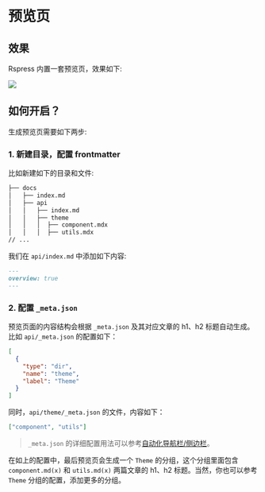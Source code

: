 # 预览页

## 效果

Rspress 内置一套预览页，效果如下:

<img src="https://lf3-static.bytednsdoc.com/obj/eden-cn/uhbfnupenuhf/rspress/rspress-api-overview.png" />

## 如何开启？

生成预览页需要如下两步:

### 1. 新建目录，配置 frontmatter

比如新建如下的目录和文件:

```bash
├── docs
│   ├── index.md
│   ├── api
│   │   ├── index.md
│   │   ├── theme
│   │   │  ├── component.mdx
│   │   │  ├── utils.mdx
// ...
```

我们在 `api/index.md` 中添加如下内容:

```md
---
overview: true
---
```

### 2. 配置 `_meta.json`

预览页面的内容结构会根据 `_meta.json` 及其对应文章的 h1、h2 标题自动生成。比如 `api/_meta.json` 的配置如下：

```json
[
  {
    "type": "dir",
    "name": "theme",
    "label": "Theme"
  }
]
```

同时，`api/theme/_meta.json` 的文件，内容如下：

```json
["component", "utils"]
```

> `_meta.json` 的详细配置用法可以参考[自动化导航栏/侧边栏](/guide/basic/auto-nav-sidebar)。

在如上的配置中，最后预览页会生成一个 `Theme` 的分组，这个分组里面包含 `component.md(x)` 和 `utils.md(x)` 两篇文章的 h1、h2 标题。当然，你也可以参考 `Theme` 分组的配置，添加更多的分组。
